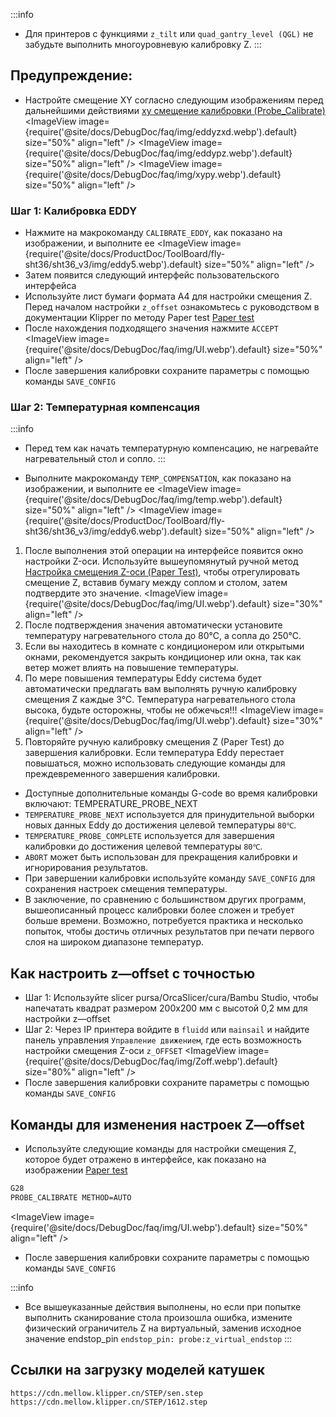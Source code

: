 :::info
* Для принтеров с функциями `z_tilt` или `quad_gantry_level (QGL)` не забудьте выполнить многоуровневую калибровку Z.
:::

## Предупреждение:
* Настройте смещение XY согласно следующим изображениям перед дальнейшими действиями [xy смещение калибровки (Probe_Calibrate)](https://www.klipper3d.org/Probe_Calibrate)
<ImageView image={require('@site/docs/DebugDoc/faq/img/eddyzxd.webp').default} size="50%" align="left" />
<ImageView image={require('@site/docs/DebugDoc/faq/img/eddypz.webp').default} size="50%" align="left" />
<ImageView image={require('@site/docs/DebugDoc/faq/img/xypy.webp').default} size="50%" align="left" />

### Шаг 1: Калибровка EDDY
* Нажмите на макрокоманду `CALIBRATE_EDDY`, как показано на изображении, и выполните ее
<ImageView image={require('@site/docs/ProductDoc/ToolBoard/fly-sht36/sht36_v3/img/eddy5.webp').default} size="50%" align="left" />
* Затем появится следующий интерфейс пользовательского интерфейса
* Используйте лист бумаги формата A4 для настройки смещения Z. Перед началом настройки `z_offset` ознакомьтесь с руководством в документации Klipper по методу Paper test [Paper test](https://www.klipper3d.org/Bed_Level.html#the-paper-test)
* После нахождения подходящего значения нажмите `ACCEPT`
<ImageView image={require('@site/docs/DebugDoc/faq/img/UI.webp').default} size="50%" align="left" />
* После завершения калибровки сохраните параметры с помощью команды `SAVE_CONFIG`    

### Шаг 2: Температурная компенсация
:::info
* Перед тем как начать температурную компенсацию, не нагревайте нагревательный стол и сопло.
:::

* Выполните макрокоманду `TEMP_COMPENSATION`, как показано на изображении, и выполните ее
<ImageView image={require('@site/docs/DebugDoc/faq/img/temp.webp').default} size="50%" align="left" />
<ImageView image={require('@site/docs/ProductDoc/ToolBoard/fly-sht36/sht36_v3/img/eddy6.webp').default} size="50%" align="left" />

1. После выполнения этой операции на интерфейсе появится окно настройки Z-оси. Используйте вышеупомянутый ручной метод [Настройка смещения Z-оси (Paper Test)](https://www.klipper3d.org/Bed_Level.html#the-paper-test), чтобы отрегулировать смещение Z, вставив бумагу между соплом и столом, затем подтвердите это значение.
<ImageView image={require('@site/docs/DebugDoc/faq/img/UI.webp').default} size="30%" align="left" />
2. После подтверждения значения автоматически установите температуру нагревательного стола до 80℃, а сопла до 250℃.
3. Если вы находитесь в комнате с кондиционером или открытыми окнами, рекомендуется закрыть кондиционер или окна, так как ветер может влиять на повышение температуры.
4. По мере повышения температуры Eddy система будет автоматически предлагать вам выполнять ручную калибровку смещения Z каждые 3℃. Температура нагревательного стола высока, будьте осторожны, чтобы не обжечься!!!
<ImageView image={require('@site/docs/DebugDoc/faq/img/UI.webp').default} size="30%" align="left" />
5. Повторяйте ручную калибровку смещения Z (Paper Test) до завершения калибровки. Если температура Eddy перестает повышаться, можно использовать следующие команды для преждевременного завершения калибровки.

* Доступные дополнительные команды G-code во время калибровки включают: TEMPERATURE_PROBE_NEXT
* `TEMPERATURE_PROBE_NEXT` используется для принудительной выборки новых данных Eddy до достижения целевой температуры `80℃`.
* `TEMPERATURE_PROBE_COMPLETE` используется для завершения калибровки до достижения целевой температуры `80℃`.
* `ABORT` может быть использован для прекращения калибровки и игнорирования результатов.
* При завершении калибровки используйте команду `SAVE_CONFIG` для сохранения настроек смещения температуры.
* В заключение, по сравнению с большинством других программ, вышеописанный процесс калибровки более сложен и требует больше времени. Возможно, потребуется практика и несколько попыток, чтобы достичь отличных результатов при печати первого слоя на широком диапазоне температур.

## Как настроить z—offset с точностью
* Шаг 1: Используйте slicer pursa/OrcaSlicer/cura/Bambu Studio, чтобы напечатать квадрат размером 200x200 мм с высотой 0,2 мм для настройки z—offset
* Шаг 2: Через IP принтера войдите в `fluidd` или `mainsail` и найдите панель управления `Управление движением`, где есть возможность настройки смещения Z-оси `z_OFFSET`
<ImageView image={require('@site/docs/DebugDoc/faq/img/Zoff.webp').default} size="80%" align="left" />
* После завершения калибровки сохраните параметры с помощью команды `SAVE_CONFIG`  

## Команды для изменения настроек Z—offset
* Используйте следующие команды для настройки смещения Z, которое будет отражено в интерфейсе, как показано на изображении [Paper test](https://www.klipper3d.org/Bed_Level.html#the-paper-test)
```bash
G28
PROBE_CALIBRATE METHOD=AUTO  
```
<ImageView image={require('@site/docs/DebugDoc/faq/img/UI.webp').default} size="50%" align="left" />
* После завершения калибровки сохраните параметры с помощью команды `SAVE_CONFIG`

:::info
* Все вышеуказанные действия выполнены, но если при попытке выполнить сканирование стола произошла ошибка, измените физический ограничитель Z на виртуальный, заменив исходное значение endstop_pin `endstop_pin: probe:z_virtual_endstop` 
:::

## Ссылки на загрузку моделей катушек

```bash
https://cdn.mellow.klipper.cn/STEP/sen.step
https://cdn.mellow.klipper.cn/STEP/1612.step
```